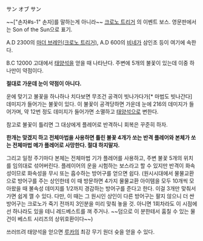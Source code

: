 サン オブ サン 

~~["손자#s-1" 손자]를 말하는게 아니라~~ [[크로노 트리거]] 의 이벤트 보스. 영문판에서는 Son of the Sun으로 표기.

A.D 2300의 [[마더 브레인(크로노 트리거)]], A.D 600의 [[비네가]] 삼인조 등이 여기에 속한다.

B.C 12000 고대에서 [[태양석]]을 얻을 때 나타난다.
주변에 5개의 불꽃이 있는데 이중 하나만이 약점이다.

'''절대로 가운데 눈이 약점이 아니다.'''

운에 맞기고 불꽃을 하나하나 치다보면 무조건 공격이 빗나가다가[* 마법도 빗나간다] 데미지가 들어가는 불꽃이 있다. 이 불꽃이 공격당하면 가운데 눈에 216의 데미지가 들어가며, 약 12번 정도 데미지가 들어가면 소멸하고 [[태양석]]으로 변한다.

참고로 불꽃이 틀리면 그 대상에게 플레어로 반격하니 회복은 꾸준히 하자.

'''한개는 맞겠지 하고 전체마법을 사용하면 틀린 불꽃 4개가 쏘는 반격 플레어와 본체가 쏘는 전체마법 메가 플레어로 사망한다. 절대 하지말자.'''

그리고 일정 주기마다 본체는 전체마법 기가 플레어를 사용하고, 주변 불꽃 5개의 위치를 임의대로 섞어버린다.
플레이어의 운을 시험하는 보스라고 할 수 있지만 반격이 화속성이므로 화속성을 무시 또는 흡수하는 방어구를 얻으면 쉽다. (원시시대에서 물물교환으로 방어구를 주는 상인한테 이 때 방문하면 4가지 물물교환 아이템을 모두 10개씩 모아왔을 때 불속성 데미지를 1/2까지 경감하는 방어구를 준다고 한다. 이걸 3개만 맞춰서 가면 쉽게 깰 수 있다. 다만, 이 때는 그 원시인 상인이 다른 방어구는 팔지 않으니 더 싼 방어구는 크로노가 죽기 전까지 3인분을 미리 맞춰 놓을 것. 아니면 1회차라도 이 시점에선 하나라도 있을 테니 레드베스트를 껴 주거나. ~~덤으로 이 분한테서 훔칠 수 있는 물건이 베스트 시리즈의 상위호환이다~~)

쓰러뜨려 태양석을 얻으면 [[루카]]의 최강 무기 원더 슛을 얻을 수 있다.
